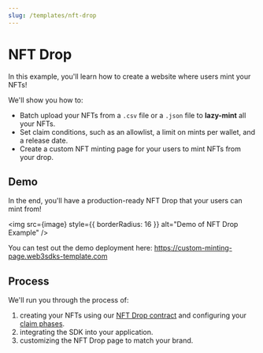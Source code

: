 ```yaml
---
slug: /templates/nft-drop
---
```



# NFT Drop

In this example, you'll learn how to create a website where users mint your NFTs!

We'll show you how to:

- Batch upload your NFTs from a `.csv` file or a `.json` file to **lazy-mint** all your NFTs.
- Set claim conditions, such as an allowlist, a limit on mints per wallet, and a release date.
- Create a custom NFT minting page for your users to mint NFTs from your drop.

## Demo

In the end, you'll have a production-ready NFT Drop that your users can mint from!

<img src={image} style={{ borderRadius: 16 }} alt="Demo of NFT Drop Example" />

You can test out the demo deployment here: https://custom-minting-page.web3sdks-template.com

## Process

We'll run you through the process of:

1. creating your NFTs using our [NFT Drop contract](https://docs.web3sdks.com/pre-built-contracts/nft-drop) and configuring your [claim phases](https://docs.web3sdks.com/pre-built-contracts/nft-drop#setting-claim-phases).
2. integrating the SDK into your application.
3. customizing the NFT Drop page to match your brand.
